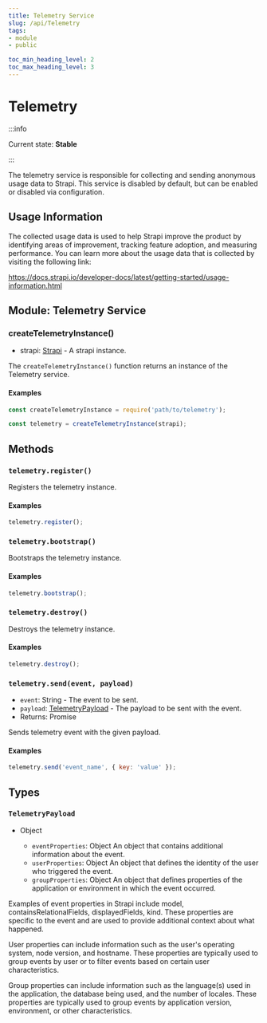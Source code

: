 ```yaml
---
title: Telemetry Service
slug: /api/Telemetry
tags:
- module
- public

toc_min_heading_level: 2
toc_max_heading_level: 3
---
```


# Telemetry

:::info

Current state: **Stable**

:::

The telemetry service is responsible for collecting and sending anonymous usage data to Strapi. This service is disabled by default, but can be enabled or disabled via configuration.

## Usage Information
The collected usage data is used to help Strapi improve the product by identifying areas of improvement, tracking feature adoption, and measuring performance. You can learn more about the usage data that is collected by visiting the following link:

https://docs.strapi.io/developer-docs/latest/getting-started/usage-information.html

## Module: Telemetry Service

### createTelemetryInstance()

- strapi: [<Type>Strapi</Type>](Strapi) - A strapi instance.

The `createTelemetryInstance()` function returns an instance of the Telemetry service.

#### Examples

```javascript
const createTelemetryInstance = require('path/to/telemetry');

const telemetry = createTelemetryInstance(strapi);
```

## Methods

### `telemetry.register()`

Registers the telemetry instance.

#### Examples

```javascript
telemetry.register();
```

### `telemetry.bootstrap()`

Bootstraps the telemetry instance.

#### Examples

```javascript
telemetry.bootstrap();
```

### `telemetry.destroy()`

Destroys the telemetry instance.

#### Examples

```javascript
telemetry.destroy();
```

### `telemetry.send(event, payload)`
- `event`: <Type>String</Type> - The event to be sent.
- `payload`: [<Type>TelemetryPayload</Type>](#telemetrypayload) - The payload to be sent with the event.
- Returns: Promise

Sends telemetry event with the given payload.

#### Examples

```javascript
telemetry.send('event_name', { key: 'value' });
```

## Types

### `TelemetryPayload`
- <Type>Object</Type>

  - `eventProperties`: <Type>Object</Type> An object that contains additional information about the event.
  - `userProperties`: <Type>Object</Type> An object that defines the identity of the user who triggered the event.
  - `groupProperties`: <Type>Object</Type> An object that defines properties of the application or environment in which the event occurred.

Examples of event properties in Strapi include model, containsRelationalFields, displayedFields, kind. These properties are specific to the event and are used to provide additional context about what happened.

User properties can include information such as the user's operating system, node version, and hostname. These properties are typically used to group events by user or to filter events based on certain user characteristics.

Group properties can include information such as the language(s) used in the application, the database being used, and the number of locales. These properties are typically used to group events by application version, environment, or other characteristics.

